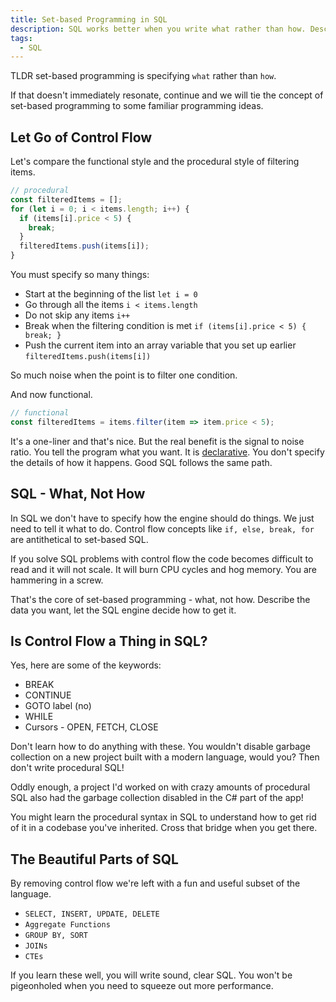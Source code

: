 ```yaml
---
title: Set-based Programming in SQL
description: SQL works better when you write what rather than how. Describe the data you want. Let the engine decide how to get it.
tags:
  - SQL
---
```


TLDR set-based programming is specifying `what` rather than `how`.

If that doesn't immediately resonate, continue and we will tie the concept of set-based programming to some familiar programming ideas.

## Let Go of Control Flow

Let's compare the functional style and the procedural style of filtering items.

```js
// procedural
const filteredItems = [];
for (let i = 0; i < items.length; i++) {
  if (items[i].price < 5) {
    break;
  }
  filteredItems.push(items[i]);
}
```

You must specify so many things:

- Start at the beginning of the list `let i = 0`
- Go through all the items `i < items.length`
- Do not skip any items `i++`
- Break when the filtering condition is met `if (items[i].price < 5) { break; }`
- Push the current item into an array variable that you set up earlier `filteredItems.push(items[i])`

So much noise when the point is to filter one condition.

And now functional.

```js
// functional
const filteredItems = items.filter(item => item.price < 5);
```

It's a one-liner and that's nice. But the real benefit is the signal to noise ratio. You tell the program what you want. It is [declarative](https://en.wikipedia.org/wiki/Declarative_programming). You don't specify the details of how it happens. Good SQL follows the same path.

## SQL - What, Not How

In SQL we don't have to specify how the engine should do things. We just need to tell it what to do. Control flow concepts like `if, else, break, for` are antithetical to set-based SQL.

If you solve SQL problems with control flow the code becomes difficult to read and it will not scale. It will burn CPU cycles and hog memory. You are hammering in a screw.

That's the core of set-based programming - what, not how. Describe the data you want, let the SQL engine decide how to get it.

## Is Control Flow a Thing in SQL?

Yes, here are some of the keywords:

- BREAK
- CONTINUE
- GOTO label (no)
- WHILE
- Cursors - OPEN, FETCH, CLOSE

Don't learn how to do anything with these. You wouldn't disable garbage collection on a new project built with a modern language, would you? Then don't write procedural SQL!

Oddly enough, a project I'd worked on with crazy amounts of procedural SQL also had the garbage collection disabled in the C# part of the app!

You might learn the procedural syntax in SQL to understand how to get rid of it in a codebase you've inherited. Cross that bridge when you get there.

## The Beautiful Parts of SQL

By removing control flow we're left with a fun and useful subset of the language.

- `SELECT, INSERT, UPDATE, DELETE`
- `Aggregate Functions`
- `GROUP BY, SORT`
- `JOINs`
- `CTEs`

If you learn these well, you will write sound, clear SQL. You won't be pigeonholed when you need to squeeze out more performance.
